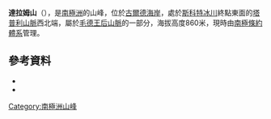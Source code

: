 {{coord|85|33|S|151|12|W|source:GNIS|display=title}}

'''達拉姆山'''（{{lang-en|Mount Durham}}），是[[南極洲|南極洲]]的山峰，位於[[古爾德海岸|古爾德海岸]]，處於[[斯科特冰川|斯科特冰川]]終點東面的[[塔普利山脈|塔普利山脈]]西北端，屬於[[毛德王后山脈|毛德王后山脈]]的一部分，海拔高度860米，現時由[[南極條約體系|南極條約體系]]管理。

==參考資料==
*{{cite gnis | type = antarid | id = 4181| name = Durham, Mount | accessdate = 2012-02-21}}
*{{usgs-gazetteer|id=4181|name=Durham, Mount}}

{{Antarctica-geo-stub}}
[[Category:南極洲山峰|Category:南極洲山峰]]
